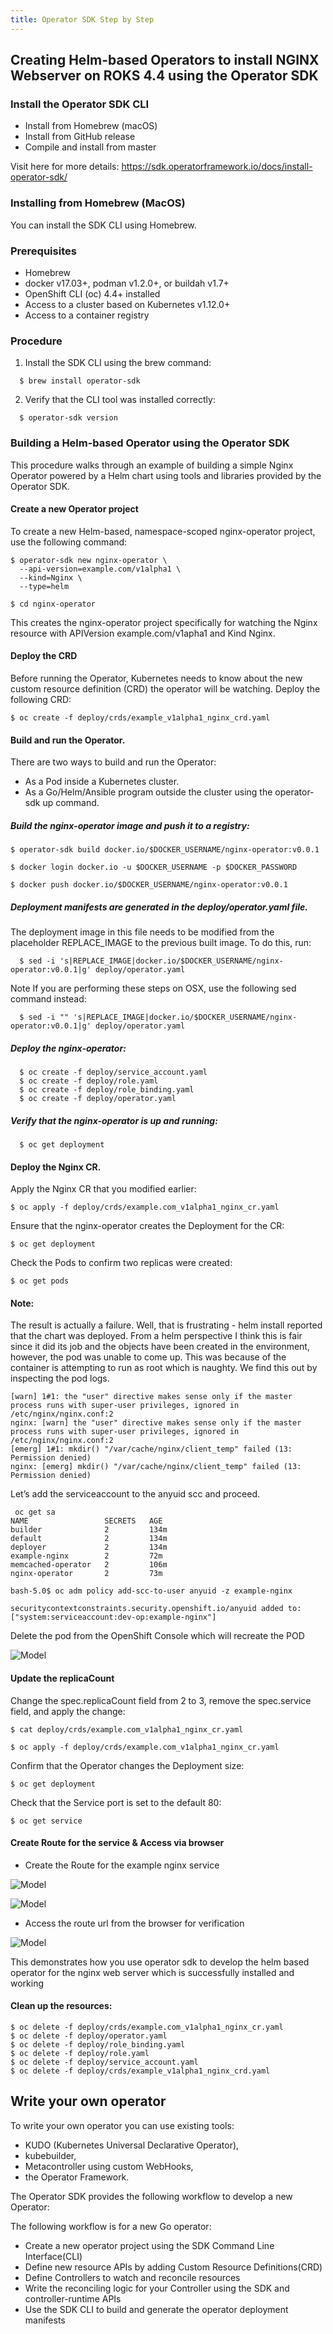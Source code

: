 ```yaml
---
title: Operator SDK Step by Step
---
```



## Creating Helm-based Operators to install NGINX Webserver on ROKS 4.4 using the Operator SDK 

### Install the Operator SDK CLI

- Install from Homebrew (macOS)
- Install from GitHub release
- Compile and install from master

Visit here for more details: https://sdk.operatorframework.io/docs/install-operator-sdk/

### Installing from Homebrew (MacOS)

You can install the SDK CLI using Homebrew. 

### Prerequisites

  * Homebrew
  * docker v17.03+, podman v1.2.0+, or buildah v1.7+
  * OpenShift CLI (oc) 4.4+ installed
  * Access to a cluster based on Kubernetes v1.12.0+
  * Access to a container registry 

### Procedure

1. Install the SDK CLI using the brew command:
  ```
    $ brew install operator-sdk 
  ``` 
2. Verify that the CLI tool was installed correctly:
  ```
    $ operator-sdk version
  ```

### Building a Helm-based Operator using the Operator SDK

This procedure walks through an example of building a simple Nginx Operator powered by a Helm chart using tools and libraries provided by the Operator SDK. 


#### Create a new Operator project

To create a new Helm-based, namespace-scoped nginx-operator project, use the following command:

    $ operator-sdk new nginx-operator \
      --api-version=example.com/v1alpha1 \
      --kind=Nginx \
      --type=helm

    $ cd nginx-operator

This creates the nginx-operator project specifically for watching the Nginx resource with APIVersion example.com/v1apha1 and Kind Nginx.

#### Deploy the CRD

Before running the Operator, Kubernetes needs to know about the new custom resource definition (CRD) the operator will be watching. Deploy the following CRD:

    $ oc create -f deploy/crds/example_v1alpha1_nginx_crd.yaml

#### Build and run the Operator.

There are two ways to build and run the Operator:

- As a Pod inside a Kubernetes cluster.
- As a Go/Helm/Ansible program outside the cluster using the operator-sdk up command. 


##### Build the nginx-operator image and push it to a registry:

  ```  
  $ operator-sdk build docker.io/$DOCKER_USERNAME/nginx-operator:v0.0.1
  ```

  ```
  $ docker login docker.io -u $DOCKER_USERNAME -p $DOCKER_PASSWORD
  ```

  ``` 
  $ docker push docker.io/$DOCKER_USERNAME/nginx-operator:v0.0.1
  ```    
      
##### Deployment manifests are generated in the deploy/operator.yaml file. 
  
  The deployment image in this file needs to be modified from the placeholder REPLACE_IMAGE to the previous built image. To do this, run:
      
      $ sed -i 's|REPLACE_IMAGE|docker.io/$DOCKER_USERNAME/nginx-operator:v0.0.1|g' deploy/operator.yaml

Note If you are performing these steps on OSX, use the following sed command instead:

      $ sed -i "" 's|REPLACE_IMAGE|docker.io/$DOCKER_USERNAME/nginx-operator:v0.0.1|g' deploy/operator.yaml

##### Deploy the nginx-operator:

      $ oc create -f deploy/service_account.yaml
      $ oc create -f deploy/role.yaml
      $ oc create -f deploy/role_binding.yaml
      $ oc create -f deploy/operator.yaml

##### Verify that the nginx-operator is up and running:

      $ oc get deployment
  
#### Deploy the Nginx CR.

  Apply the Nginx CR that you modified earlier:

    $ oc apply -f deploy/crds/example.com_v1alpha1_nginx_cr.yaml

  Ensure that the nginx-operator creates the Deployment for the CR:

    $ oc get deployment

  Check the Pods to confirm two replicas were created:

    $ oc get pods

  
#### Note:
The result is actually a failure. Well, that is frustrating - helm install reported that the chart was deployed. From a helm perspective I think this is fair since it did its job and the objects have been created in the environment, however, the pod was unable to come up. 
This was because of the container is attempting to run as root which is naughty. We find this out by inspecting the pod logs.

```
[warn] 1#1: the "user" directive makes sense only if the master process runs with super-user privileges, ignored in /etc/nginx/nginx.conf:2
nginx: [warn] the "user" directive makes sense only if the master process runs with super-user privileges, ignored in /etc/nginx/nginx.conf:2
[emerg] 1#1: mkdir() "/var/cache/nginx/client_temp" failed (13: Permission denied)
nginx: [emerg] mkdir() "/var/cache/nginx/client_temp" failed (13: Permission denied)
```

Let’s add the serviceaccount to the anyuid scc and proceed.

```
 oc get sa
NAME                 SECRETS   AGE
builder              2         134m
default              2         134m
deployer             2         134m
example-nginx        2         72m
memcached-operator   2         106m
nginx-operator       2         73m
```

``` 
bash-5.0$ oc adm policy add-scc-to-user anyuid -z example-nginx

securitycontextconstraints.security.openshift.io/anyuid added to: ["system:serviceaccount:dev-op:example-nginx"]
```

Delete the pod from the OpenShift Console which will recreate the POD

 ![Model](../images/ApplyCR.png)

#### Update the replicaCount

Change the spec.replicaCount field from 2 to 3, remove the spec.service field, and apply the change:

    $ cat deploy/crds/example.com_v1alpha1_nginx_cr.yaml

    $ oc apply -f deploy/crds/example.com_v1alpha1_nginx_cr.yaml

Confirm that the Operator changes the Deployment size:

    $ oc get deployment

Check that the Service port is set to the default 80:

    $ oc get service

#### Create Route for the service & Access via browser

- Create the Route for the example nginx service

![Model](../images/RouteCreate.png)

![Model](../images/RouteAccess.png)

- Access the route url from the browser for verification

![Model](../images/NginxAccess.png)

This demonstrates how you use operator sdk to develop the helm based operator for the nginx web server which is successfully installed and working

#### Clean up the resources:

    $ oc delete -f deploy/crds/example.com_v1alpha1_nginx_cr.yaml
    $ oc delete -f deploy/operator.yaml
    $ oc delete -f deploy/role_binding.yaml
    $ oc delete -f deploy/role.yaml
    $ oc delete -f deploy/service_account.yaml
    $ oc delete -f deploy/crds/example_v1alpha1_nginx_crd.yaml


## Write your own operator

To write your own operator you can use existing tools:
- KUDO (Kubernetes Universal Declarative Operator),
- kubebuilder,
- Metacontroller using custom WebHooks,
- the Operator Framework.

The Operator SDK provides the following workflow to develop a new Operator:

The following workflow is for a new Go operator:
- Create a new operator project using the SDK Command Line Interface(CLI)
- Define new resource APIs by adding Custom Resource Definitions(CRD)
- Define Controllers to watch and reconcile resources
- Write the reconciling logic for your Controller using the SDK and controller-runtime APIs
- Use the SDK CLI to build and generate the operator deployment manifests
